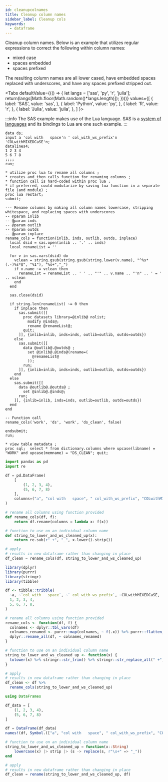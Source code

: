 ```yaml
---
id: cleanupcolnames
title: Cleanup column names
sidebar_label: Cleanup cols
keywords:
  - dataframe
---
```


Cleanup column names.  Below is an example that utilizes regular expressions to correct the following within column names:
- mixed case
- spaces embedded
- spaces prefixed

The resulting column names are all lower cased, have embedded spaces replaced with underscores, and have any spaces prefixed stripped out.


<Tabs
  defaultValue={(() => {
    let langs = ['sas', 'py', 'r', 'julia'];
    return(langs[Math.floor(Math.random()*langs.length)]);
  })()}
  values={[
    { label: 'SAS', value: 'sas', },
    { label: 'Python', value: 'py', },
    { label: 'R', value: 'r', },
    { label: 'Julia', value: 'julia', },
  ]
}>
<TabItem value="sas">

:::info
The SAS example makes use of the Lua language.  SAS is a [system of languages](../../blog/whatissas) and its bindings to Lua are one such example.
:::

```sas
data ds;
input a 'col with   space'n ' col_with_ws_prefix'n 'COLwithMIXEDCaSE'n;
datalines4;
1 2 3 4
5 6 7 8
;;;;
run;

* utilize proc lua to rename all columns ;
* creates and then calls function for renaming columns ;
* function call is hard-coded within proc lua ;
* if preferred, could modularize by saving lua function in a separate file (and module) ;
proc lua restart;
submit;

--- Rename columns by making all column names lowercase, stripping whitespace, and replacing spaces with underscores
-- @param inlib
-- @param inds
-- @param outlib
-- @param outds
-- @param inplace
rename_cols = function(inlib, inds, outlib, outds, inplace)
  local dsid = sas.open(inlib .. '.' .. inds)
  local renameList = ''
  
  for v in sas.vars(dsid) do
    vclean = string.gsub(string.gsub(string.lower(v.name), "^%s*(.-)%s*$", "%1"), "%s+","_")
    if v.name ~= vclean then
      renameList = renameList .. ' ' .. "'" .. v.name .. "'n" .. ' = ' .. vclean
    end    
  end
  
  sas.close(dsid)
  
  if string.len(renameList) ~= 0 then
    if inplace then
      sas.submit([[
        proc datasets library=@inlib@ nolist;
          modify @inds@;
          rename @renameList@;
        quit;
      ]], {inlib=inlib, inds=inds, outlib=outlib, outds=outds})
    else
      sas.submit([[
        data @outlib@.@outds@ ;
          set @inlib@.@inds@(rename=(
            @renameList@
          ));
        run;
      ]], {inlib=inlib, inds=inds, outlib=outlib, outds=outds})
    end
  else
    sas.submit([[
      data @outlib@.@outds@ ;
        set @inlib@.@inds@;
      run;
    ]], {inlib=inlib, inds=inds, outlib=outlib, outds=outds}) 
  end
end

-- Function call
rename_cols('work', 'ds', 'work', 'ds_clean', false)

endsubmit;
run;

* view table metadata ;
proc sql;  select * from dictionary.columns where upcase(libname) = "WORK" and upcase(memname) = "DS_CLEAN"; quit;
```

</TabItem>
<TabItem value="py">

```py
import pandas as pd
import re

df = pd.DataFrame(
    [
        (1, 2, 3, 4),
        (5, 6, 7, 8)
    ],
    columns=("a", "col with   space", " col_with_ws_prefix", "COLwithMIXEDCaSE")
)

# rename all columns using function provided
def rename_cols(df, f):
    return df.rename(columns = lambda x: f(x))

# function to use on an individual column name
def string_to_lower_and_ws_cleaned_up(x):
    return re.sub(r" +", "_", x.lower().strip())

# apply
# results in new dataframe rather than changing in place
df_clean = rename_cols(df, string_to_lower_and_ws_cleaned_up)
```

</TabItem>
<TabItem value="r">

```r
library(dplyr)
library(purrr)
library(stringr)
library(tibble)

df <- tibble::tribble(
  ~a, ~`col with   space`, ~` col_with_ws_prefix`, ~COLwithMIXEDCaSE,
  1, 2, 3, 4,
  5, 6, 7, 8,
)

# rename all columns using function provided
rename_cols <- function(df, f) {
  colnames <- dplyr::tbl_vars(df)
  colnames_renamed <- purrr::map(colnames, ~ f(.x)) %>% purrr::flatten_chr()
  dplyr::rename_all(df, ~ colnames_renamed)
}

# function to use on an individual column name
string_to_lower_and_ws_cleaned_up <- function(x) {
  tolower(x) %>% stringr::str_trim() %>% stringr::str_replace_all(" +", "_")
}

# apply
# results in new dataframe rather than changing in place
df_clean <- df %>%
  rename_cols(string_to_lower_and_ws_cleaned_up)
```

</TabItem>
<TabItem value="julia">

```julia
using DataFrames

df_data = [
    (1, 2, 3, 4),
    (5, 6, 7, 8)
]

df = DataFrame(df_data)
names!(df, Symbol.(["a", "col with   space", " col_with_ws_prefix", "COLwithMIXEDCaSE"]))

# function to use on an individual column name
string_to_lower_and_ws_cleaned_up = function(x::String)
    lowercase(x) |> strip |> (s -> replace(s, r"\s+" => "_"))
end

# apply
# results in new dataframe rather than changing in place
df_clean = rename(string_to_lower_and_ws_cleaned_up, df)
```

</TabItem>
</Tabs>

